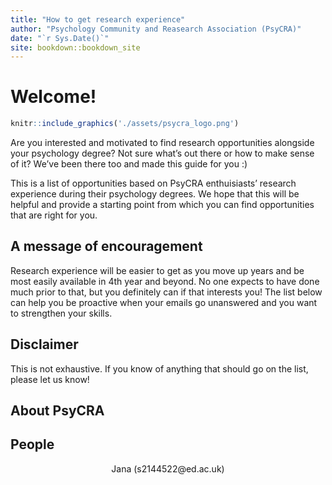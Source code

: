 ```yaml
--- 
title: "How to get research experience"
author: "Psychology Community and Reasearch Association (PsyCRA)"
date: "`r Sys.Date()`"
site: bookdown::bookdown_site
---
```


# Welcome!

```r
knitr::include_graphics('./assets/psycra_logo.png')
```

Are you interested and motivated to find research opportunities alongside your psychology degree? Not sure what's out there or how to make sense of it? We've been there too and made this guide for you :)

This is a list of opportunities based on PsyCRA enthuisiasts' research experience during their psychology degrees. We hope that this will be helpful and provide a starting point from which you can find opportunities that are right for you.

## A message of encouragement

Research experience will be easier to get as you move up years and be most easily available in 4th year and beyond. No one expects to have done much prior to that, but you definitely can if that interests you! The list below can help you be proactive when your emails go unanswered and you want to strengthen your skills.

## Disclaimer

This is not exhaustive. If you know of anything that should go on the list, please let us know!

## About PsyCRA

## People

<center>
Jana (s2144522@ed.ac.uk)
</center>
<br>




